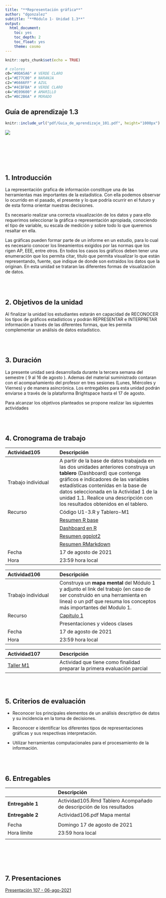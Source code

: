 ```yaml
---
title: "**Representación gráfica**"
author: "dgonzalez"
subtitle: "**Módulo 1- Unidad 1.3**" 
output:
  html_document:
    toc: yes
    toc_depth: 2
    toc_float: yes
    theme: cosmo
---
```


```r
knitr::opts_chunk$set(echo = TRUE)

# colores
c0="#0DA5A6" # VERDE CLARO
c1="#E77C00" # NARANJA
c2="#6666FF" # AZUL  
c3="#4CBFBA" # VERDE CLARO  
c4="#E09600" # AMARILLO  
c5="#BC2B6A" # MORADO  

```

## **Guía de aprendizaje 1.3**

```r
knitr::include_url("pdf/Guia_de_aprendizaje_101.pdf", height="1000px")
```

![](img/baner1.png)

<br/><br/>

<br/><br/>

## **1. Introducción**

La representación grafica de información constituye una de las herramientas mas importantes de la estadística. Con ella podemos observar lo  ocurrido  en  el pasado, el  presente y lo que  podría ocurrir en el futuro y de esta forma orientar nuestras decisiones. 

Es necesario realizar una  correcta visualización de los datos y para ello requerimos seleccionar la gráfica o representación apropiada, conociendo el tipo de variable, su escala de medición y sobre todo lo que queremos resaltar en ella. 

Las gráficas pueden formar parte de un informe en un estudio, para lo cual es necesario conocer los lineamientos exigidos por las normas que los rigen AP, EEE, entre otros. En todos los casos los gráficos deben tener una  enumeración que los permita citar, titulo que permita visualizar lo que están  representando, fuente,  que indique de donde  son extraídos los datos que  la originan. En esta unidad se trataran las diferentes  formas de visualización de datos.

<br/><br/>

## **2. Objetivos de la unidad**

Al finalizar la unidad los estudiantes estarán  en  capacidad de  RECONOCER los  tipos de gráficos estadísticos y podrán REPRESENTAR e INTERPRETAR  información a  través  de las diferentes formas, que les permita complementar un  análisis de datos estadístico.

<br/><br/>

## **3. Duración**

La presente  unidad será desarrollada durante la  tercera semana del semestre ( 9 al 16 de agosto ). Ademas del material suministrado  contaran con el acompañamiento del profesor en tres sesiones (Lunes, Miércoles y Viernes) y de manera asincrónica. Los entregables para esta unidad podrán enviarse a través de la plataforma Brightspace hasta el  17 de agosto.

Para alcanzar los objetivos planteados se propone realizar las siguientes actividades

<br/><br/>

## **4. Cronograma de trabajo**


|Actividad105   | Descripción                    | 
|:--------------|:-----------------------------  |
|Trabajo individual | A partir de la base de datos trabajada en las dos unidades anteriores construya un **tablero** (Dashboard)  que contenga gráficos e indicadores de las variables estadísticas contenidas  en la base de datos seleccionada en la Actividad 1 de la unidad 1.1. Realice una descripción con los resultados obtenidos en el tablero. |
| Recurso       |  Código U1-3.R  y Tablero-M1 |
||[Resumen R base](https://www.i3s.unice.fr/~malapert/R/pdf/base-r.pdf)|
||[Dashboard en R](https://pkgs.rstudio.com/flexdashboard/)
||[Resumen ggplot2](https://www.maths.usyd.edu.au/u/UG/SM/STAT3022/r/current/Misc/data-visualization-2.1.pdf)|
||[Resumen RMarkdown](https://www.rstudio.com/wp-content/uploads/2015/02/rmarkdown-cheatsheet.pdf)|
|Fecha  | 17 de agosto de 2021 |
|Hora   | 23:59 hora local |

|Actividad106   | Descripción                    | 
|:--------------|:-----------------------------  |
|Trabajo individual |  Construya un **mapa mental** del Módulo 1  y adjunto el link del trabajo (en caso de ser construido en una herramienta en linea) o un pdf  que resuma los conceptos más importantes del Modulo 1.|
|	Recurso    |[Capitulo 1](https://github.com/dgonzalez80/presentacionespye.io/blob/main/pdf/Capitulo1.pdf)
|| Presentaciones y videos clases |
|Fecha  | 17 de agosto  de 2021 |
|Hora   | 23:59 hora local |

|Actividad107   | Descripción                  | 
|:--------------|:-----------------------------|
|[Taller M1](https://github.com/dgonzalez80/presentacionespye.io/blob/main/pdf/Taller_M%C3%B3dilo_1.pdf) |  Actividad que tiene como  finalidad preparar la primera evaluación parcial|
 
<br/><br/>

## **5. Criterios de evaluación**

+ Reconocer los principales elementos de un  análisis descriptivo de datos y su incidencia en la toma de decisiones.

+ Reconocer e identificar los diferentes tipos de representaciones gráficas y sus respectivas interpretación.

+ Utilizar herramientas computacionales para el procesamiento de la información.

<br/><br/>

## **6. Entregables** 

|               | Descripción                   | 
|:--------------|:------------------------------|
|**Entregable 1** | Actividad105.Rmd Tablero Acompañado de descripción de los resultados |
|**Entregable 2** | Actividad106.pdf Mapa mental |
|||
|Fecha       | Domingo 17 de agosto de 2021 |
|Hora límite | 23:59  hora  local |
|||

<br/><br/><br/><br/>

## **7. Presentaciones**

[Presentación 107 - 06-ago-2021 ](https://dgonzalez80.github.io/presentacionespye.io/punidad107.html#1)


